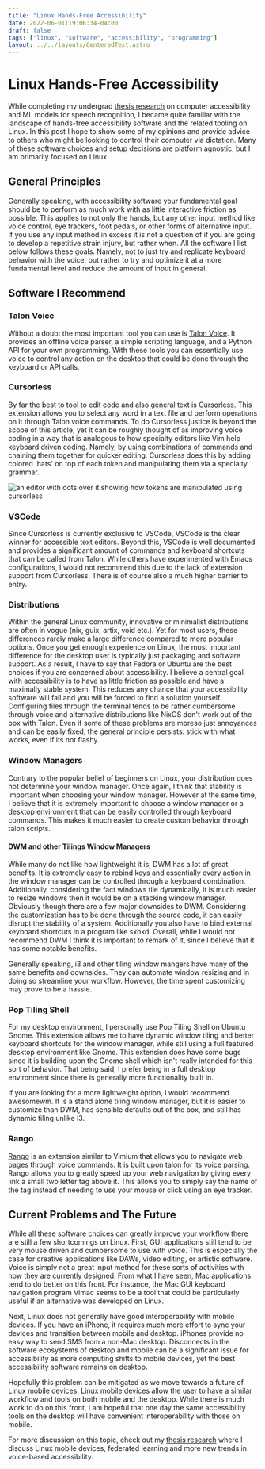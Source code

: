 ```yaml
---
title: "Linux Hands-Free Accessibility"
date: 2022-06-01T19:06:34-04:00
draft: false
tags: ["linux", "software", "accessibility", "programming"]
layout: ../../layouts/CenteredText.astro
---
```


# Linux Hands-Free Accessibility

While completing my undergrad [thesis research](https://github.com/c-loftus/princeton-Thesis) on computer accessibility and ML models for speech recognition, I became quite familiar with the landscape of hands-free accessibility software and the related tooling on Linux. In this post I hope to show some of my opinions and provide advice to others who might be looking to control their computer via dictation. Many of these software choices and setup decisions are platform agnostic, but I am primarily focused on Linux.

## General Principles

Generally speaking, with accessibility software your fundamental goal should be to perform as much work with as little interactive friction as possible. This applies to not only the hands, but any other input method like voice control, eye trackers, foot pedals, or other forms of alternative input. If you use any input method in excess it is not a question of if you are going to develop a repetitive strain injury, but rather when. All the software I list below follows these goals. Namely, not to just try and replicate keyboard behavior with the voice, but rather to try and optimize it at a more fundamental level and reduce the amount of input in general.

## Software I Recommend

### Talon Voice

Without a doubt the most important tool you can use is [Talon Voice](https://talonvoice.com/). It provides an offline voice parser, a simple scripting language, and a Python API for your own programming. With these tools you can essentially use voice to control any action on the desktop that could be done through the keyboard or API calls.

### Cursorless

By far the best to tool to edit code and also general text is [Cursorless](https://github.com/cursorless-dev/cursorless). This extension allows you to select any word in a text file and perform operations on it through Talon voice commands. To do Cursorless justice is beyond the scope of this article, yet it can be roughly thought of as improving voice coding in a way that is analogous to how specialty editors like Vim help keyboard driven coding. Namely, by using combinations of commands and chaining them together for quicker editing. Cursorless does this by adding colored 'hats' on top of each token and manipulating them via a specialty grammar.

![an editor with dots over it showing how tokens are manipulated using cursorless](https://www.cursorless.org/docs/assets/images/tryWrapFine-9655118ff42de230357781ce5691079c.gif)

### VSCode

Since Cursorless is currently exclusive to VSCode, VSCode is the clear winner for accessible text editors. Beyond this, VSCode is well documented and provides a significant amount of commands and keyboard shortcuts that can be called from Talon. While others have experimented with Emacs configurations, I would not recommend this due to the lack of extension support from Cursorless. There is of course also a much higher barrier to entry.

### Distributions

Within the general Linux community, innovative or minimalist distributions are often in vogue (nix, guix, artix, void etc.). Yet for most users, these differences rarely make a large difference compared to more popular options. Once you get enough experience on Linux, the most important difference for the desktop user is typically just packaging and software support. As a result, I have to say that Fedora or Ubuntu are the best choices if you are concerned about accessibility. I believe a central goal with accessibility is to have as little friction as possible and have a maximally stable system. This reduces any chance that your accessibility software will fail and you will be forced to find a solution yourself. Configuring files through the terminal tends to be rather cumbersome through voice and alternative distributions like NixOS don't work out of the box with Talon. Even if some of these problems are moreso just annoyances and can be easily fixed, the general principle persists: stick with what works, even if its not flashy.

### Window Managers
Contrary to the popular belief of beginners on Linux, your distribution does not determine your window manager.  Once again, I think that stability is important when choosing your window manager. However at the same time, I believe that it is extremely important to choose a window manager or a desktop environment that can be easily controlled through keyboard commands. This makes it much easier to create custom behavior through talon   scripts.

#### DWM and other Tilings Window Managers
 While many do not like how lightweight it is, DWM has a lot of great benefits. It is extremely easy to rebind keys and essentially every action in the window manager can be controlled through a keyboard combination. Additionally, considering the fact windows tile dynamically, it is much easier to resize windows then it would be on a stacking window manager. Obviously though there are a few major downsides to DWM. Considering the customization has to be done through the source code, it can easily disrupt the stability of a system. Additionally you also have to bind external keyboard shortcuts in a program like sxhkd.  Overall, while I would not recommend DWM  I think it is important to remark of it, since I believe that it has some notable benefits.

Generally speaking, i3 and other tiling window mangers  have many of the same benefits and downsides.  They can automate window resizing and in doing so streamline your workflow. However, the time spent customizing may prove to be a hassle.

### Pop Tiling Shell

For my desktop environment, I personally use Pop Tiling Shell on Ubuntu Gnome. This extension allows me to have dynamic window tiling and better keyboard shortcuts for the window manager, while still using a full featured desktop environment like Gnome. This extension does have some bugs since it is building upon the Gnome shell which isn't really intended for this sort of behavior. That being said, I prefer being in a full desktop environment since there is generally more functionality built in.

If you are looking for a more lightweight option, I would recommend awesomewm. It is a stand alone tiling window manager, but it is easier to customize than DWM, has sensible defaults out of the box, and still has dynamic tiling unlike i3.

### Rango

[Rango](https://github.com/david-tejada/rango) is an extension similar to Vimium that allows you to navigate web pages through voice commands. It is built upon talon for its voice parsing. Rango allows you to greatly speed up your web navigation by giving every link a small two letter tag above it. This allows you to simply say the name of the tag instead of needing to use your mouse or click using an eye tracker.

## Current Problems and The Future

While all these software choices can greatly improve your workflow there are still a few shortcomings on Linux. First, GUI applications still tend to be very mouse driven and cumbersome to use with voice. This is especially the case for creative applications like DAWs, video editing, or artistic software. Voice is simply not a great input method for these sorts of activities with how they are currently designed. From what I have seen, Mac applications tend to do better on this front. For instance, the Mac GUI keyboard navigation program Vimac seems to be a tool that could be particularly useful if an alternative was developed on Linux.

Next, Linux does not generally have good interoperability with mobile devices. If you have an iPhone, it requires much more effort to sync your devices and transition between mobile and desktop. iPhones provide no easy way to send SMS from a non-Mac desktop. Disconnects in the software ecosystems of desktop and mobile can be a significant issue for accessibility as more computing shifts to mobile devices, yet the best accessibility software remains on desktop.

Hopefully this problem can be mitigated as we move towards a future of Linux mobile devices. Linux mobile devices allow the user to have a similar workflow and tools on both mobile and the desktop. While there is much work to do on this front, I am hopeful that one day the same accessibility tools on the desktop will have convenient interoperability with those on mobile.

For more discussion on this topic, check out my [thesis research](https://github.com/c-loftus/princeton-Thesis) where I discuss Linux mobile devices, federated learning and more new trends in voice-based accessibility.